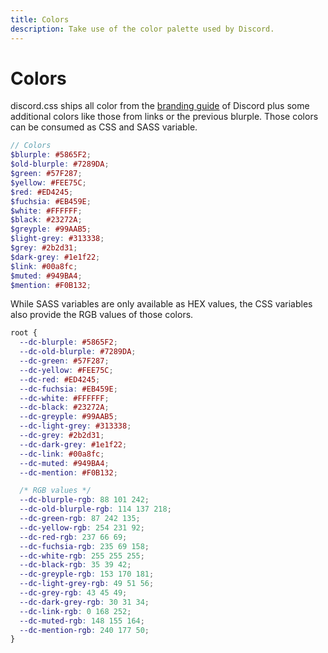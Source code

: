```yaml
---
title: Colors
description: Take use of the color palette used by Discord.
---
```



# Colors

discord.css ships all color from the [branding guide](https://discord.com/branding) of Discord plus some additional
colors like those from links or the previous blurple. Those colors can be consumed as CSS and SASS variable.

```scss
// Colors
$blurple: #5865F2;
$old-blurple: #7289DA;
$green: #57F287;
$yellow: #FEE75C;
$red: #ED4245;
$fuchsia: #EB459E;
$white: #FFFFFF;
$black: #23272A;
$greyple: #99AAB5;
$light-grey: #313338;
$grey: #2b2d31;
$dark-grey: #1e1f22;
$link: #00a8fc;
$muted: #949BA4;
$mention: #F0B132;
```

While SASS variables are only available as HEX values, the CSS variables also provide the RGB values of those colors.

```css
root {
  --dc-blurple: #5865F2;
  --dc-old-blurple: #7289DA;
  --dc-green: #57F287;
  --dc-yellow: #FEE75C;
  --dc-red: #ED4245;
  --dc-fuchsia: #EB459E;
  --dc-white: #FFFFFF;
  --dc-black: #23272A;
  --dc-greyple: #99AAB5;
  --dc-light-grey: #313338;
  --dc-grey: #2b2d31;
  --dc-dark-grey: #1e1f22;
  --dc-link: #00a8fc;
  --dc-muted: #949BA4;
  --dc-mention: #F0B132;

  /* RGB values */
  --dc-blurple-rgb: 88 101 242;
  --dc-old-blurple-rgb: 114 137 218;
  --dc-green-rgb: 87 242 135;
  --dc-yellow-rgb: 254 231 92;
  --dc-red-rgb: 237 66 69;
  --dc-fuchsia-rgb: 235 69 158;
  --dc-white-rgb: 255 255 255;
  --dc-black-rgb: 35 39 42;
  --dc-greyple-rgb: 153 170 181;
  --dc-light-grey-rgb: 49 51 56;
  --dc-grey-rgb: 43 45 49;
  --dc-dark-grey-rgb: 30 31 34;
  --dc-link-rgb: 0 168 252;
  --dc-muted-rgb: 148 155 164;
  --dc-mention-rgb: 240 177 50;
}
```

